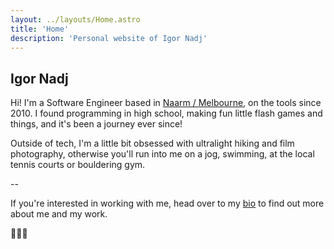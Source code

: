 ```yaml
---
layout: ../layouts/Home.astro
title: 'Home'
description: 'Personal website of Igor Nadj'
---
```



<PhotoOfMe />

## Igor Nadj



Hi! I'm a Software Engineer based in <a href="#">Naarm / Melbourne</a>, on the tools since 2010. I found programming in high school, making fun little flash games and things, and it's been a journey ever since!

Outside of tech, I'm a little bit obsessed with ultralight hiking and film photography, otherwise you'll run into me on a jog, swimming, at the local tennis courts or bouldering gym. 

--

If you're interested in working with me, head over to my <a href="/bio">bio</a> to find out more about me and my work.

🗻👨‍🎨


